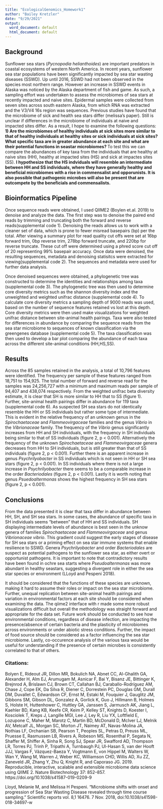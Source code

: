 ```yaml
---
title: "EcologicalGenomics_Homework1"
author: "Bailey Kretzler"
date: "9/29/2021"
output:
  word_document: default
  html_document: default
---
```


## Background

Sunflower sea stars (*Pycnopodia helianthoides*) are important predators in coastal ecosystems of western North America. In recent years, sunflower sea star populations have been significantly impacted by sea star wasting diseases (SSWD). Up until 2016, SSWD had not been observed in the species most northern range. However an increase in SSWD events in Alaska was noticed by the Alaska department of fish and game. As such, a sampling effort was undertaken to assess the microbiomes of sea stars at recently impacted and naive sites. Epidermal samples were collected from seven sites across south eastern Alaska, from which RNA was extracted and the V3/V4 16s region was sequences. Previous studies have found that the microbiome of sick and health sea stars differ (melissa's paper). Still is unclear if differences in the microbiome of individuals at naive and impacted sites differ. As a result, I hope to examine the following questions: **1) Are the microbiomes of healthy individuals at sick sites more similar to that of healthy individuals at healthy sites or sick individuals at sick sites? What specific taxa are in greater abundance at each site and what are their potential functions in seastar microbiomes? ** To test this we can compare the abundances of key taxa from the individuals that are healthy at naive sites (HH), healthy at impacted sites (HS) and sick at impactes sites (SS). **I hypothesize that the HS indviduals will resemble an intermediate between HH and SS individuals, where they have generally healthy and beneficial microbiomes with a rise in commensalist and opporunists. It is also possible that pathogenic microbes will also be present that are outcompete by the beneficials and commensalists.** 

## Bioinformatics Pipeline

Once sequence reads were obtained, I used QIIME2 (Boylen et.al. 2019) to denoise and analyze the data. The first step was to denoise the paired end reads by trimming and truncating both the forward and reverse reads(supplemental code 1). Denoising the reads allows us to work with a cleaner set of data, which is prone to fewer misread basepairs (bp) per the total. After viewing a summary plot for read quality cut offs were set at 16bp forward trim, 0bp reverse trim, 278bp forward truncate, and 220bp for reverse truncate. These cut off were determined using a phred score cut off of 20 representing 99% basepair accuracy. Once data were denoised, the resulting sequences, metadata and denoising statisitcs were extracted for viewing(supplemental code 2). The sequences and metadata were used for further data analysis.

Once denoised sequences were obtained, a phylogenetic tree was constructed to determine the identities and relationships among taxa (supplemental code 3). The phylogenetic tree was then used to determine core diversity metrics such as the shannon diversity index and the unweighted and weighted unifrac distance (supplemental code 4). To calculate core diversity metrics a sampling depth of 9000 reads was used, based on the number of sequence features retained vs lost at this depth. Core diversity metrics were then used make visualizations for weighted unifrac distance between site-animal health pairings. Taxa were also tested for differences in abundance by comparing the sequence reads from the sea star microbiome to sequences of known classification via the greengenes database (supplemental code 5). The taxa classification was then used to develop a bar plot comparing the abundance of each taxa across the different site-animal conditions (HH,HS,SS).  

## Results

Across the 85 samples retained in the analysis, a total of 10,796 features were identified. The frequency per sample of these features ranged from 18,751 to 154,925. The total number of forward and reverse read for the samples was 24,256,727 with a minimum and maximum reads per sample of 94,407 and 438,074 respectively. From the weighted unifrac beta diversity estimate, it is clear that SH is more similar to HH that to SS (figure 1). Further, site-animal health pairings differ in abundance for 119 taxa (supplemental code 6). As suspected SH sea stars do not identically resemble the HH or SS individuals but rather some type of intermediate. This is evident in the relative frequency of an unknown genus in the *Spirochaetaceae* and *Flammeovirgaceae* families and the genus *Vibrio* in the *Vibrionaceae* family. The frequency of the *Vibrio* genus significantly increases from HH and SH individuals, with the frequency in SH individuals being similar to that of SS individuals (figure 2, p < 0.001). Alternatively the frequency of the unknown *Spirochaetaceae* and *Flammeovirgaceae* genera decreases from HH to SH individuals, but is still greater than that of SS individuals (figure 2, p < 0.001). Further there is an apparent increase in genus *Psychrilyobacter* in SS individuals which is not seen in HH or SH sea stars (figure 2, p < 0.001). In SS individuals where there is not a large increase in *Psychrilyobacter* there seems to be a comparable increase in the order *Bacteriodales* (figure 2, p < 0.001). Lastly it is worth noting that genus  *Psuedoaltermonas* shows the highest frequency in SH sea stars (figure 2, p < 0.001).


## Conclusions

From the data presented it is clear that taxa differ in abundance between HH, SH, and SH sea stars. In some cases, the abundance of specific taxa in SH individuals seems "between" that of HH and SS individuals. SH displaying intermediate levels of abundance is best seen in the unknow genera of families *Spirochaetaceae* and *Flammeovirgaceae* and genus *Vibrionaceae vibrio*. This gradient could suggest the early stages of disease for SH sea stars or a priming effect on sea star immune systems that enable resilience to SSWD. Genera *Psychrilyobacter* and order *Bacteriodales* are suspect as potential pathogens to the sunflower sea star, as either overt or opportunist pathogens. It is important to note that contradictory results have been found in ochre sea starts where *Pseudoaltermonas* was more abundant in healthy seastars, suggesting a divergent role in either the sea star species or environment (LLoyd and Pespeni 2018). 

It should be considered that the functions of these species are unknown, making it hard to assume their roles or impact on the sea star microbiome. Further, unequal replication between site-animal health pairings and variation in environmental factors at each site should be considered when examining the data. The qiime2 interface with r made some more robust visualizations difficult but overall the methodology was straight forward and appropriate for the data set. Future work should be conducted to see how environmental conditions, regardless of disease infection, are impacting the presence/absence of certain bacteria and the plasticity of microbiomes across environments or under abiotic stress conditions. Further, the impact of food source should be considered as a factor influencing the sea star microbiome. Lastly, co-occurence analysis of the various taxa would be useful for understanding if the presence of certain microbes is consistently correlated to that of others.


### Citations: 

Bolyen E, Rideout JR, Dillon MR, Bokulich NA, Abnet CC, Al-Ghalith GA, Alexander H, Alm EJ, Arumugam M, Asnicar F, Bai Y, Bisanz JE, Bittinger K, Brejnrod A, Brislawn CJ, Brown CT, Callahan BJ, Caraballo-Rodríguez AM, Chase J, Cope EK, Da Silva R, Diener C, Dorrestein PC, Douglas GM, Durall DM, Duvallet C, Edwardson CF, Ernst M, Estaki M, Fouquier J, Gauglitz JM, Gibbons SM, Gibson DL, Gonzalez A, Gorlick K, Guo J, Hillmann B, Holmes S, Holste H, Huttenhower C, Huttley GA, Janssen S, Jarmusch AK, Jiang L, Kaehler BD, Kang KB, Keefe CR, Keim P, Kelley ST, Knights D, Koester I, Kosciolek T, Kreps J, Langille MGI, Lee J, Ley R, Liu YX, Loftfield E, Lozupone C, Maher M, Marotz C, Martin BD, McDonald D, McIver LJ, Melnik AV, Metcalf JL, Morgan SC, Morton JT, Naimey AT, Navas-Molina JA, Nothias LF, Orchanian SB, Pearson T, Peoples SL, Petras D, Preuss ML, Pruesse E, Rasmussen LB, Rivers A, Robeson MS, Rosenthal P, Segata N, Shaffer M, Shiffer A, Sinha R, Song SJ, Spear JR, Swafford AD, Thompson LR, Torres PJ, Trinh P, Tripathi A, Turnbaugh PJ, Ul-Hasan S, van der Hooft JJJ, Vargas F, Vázquez-Baeza Y, Vogtmann E, von Hippel M, Walters W, Wan Y, Wang M, Warren J, Weber KC, Williamson CHD, Willis AD, Xu ZZ, Zaneveld JR, Zhang Y, Zhu Q, Knight R, and Caporaso JG. 2019. Reproducible, interactive, scalable and extensible microbiome data science using QIIME 2. Nature Biotechnology 37: 852–857. https://doi.org/10.1038/s41587-019-0209-9

Lloyd, Melanie M, and Melissa H Pespeni. “Microbiome shifts with onset and progression of Sea Star Wasting Disease revealed through time course sampling.” Scientific reports vol. 8,1 16476. 7 Nov. 2018, doi:10.1038/s41598-018-34697-w

